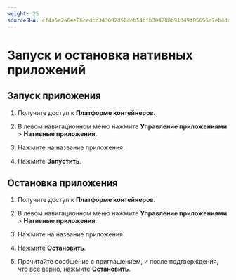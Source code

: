 ```yaml
---
weight: 25
sourceSHA: cf4a5a2a6ee86cedcc343082d58deb54bfb304208b91349f85656c7eb4d64ef6
---
```


# Запуск и остановка нативных приложений

## Запуск приложения

1. Получите доступ к **Платформе контейнеров**.

2. В левом навигационном меню нажмите **Управление приложениями** > **Нативные приложения**.

3. Нажмите на название приложения.

4. Нажмите **Запустить**.

## Остановка приложения

1. Получите доступ к **Платформе контейнеров**.

2. В левом навигационном меню нажмите **Управление приложениями** > **Нативные приложения**.

3. Нажмите на название приложения.

4. Нажмите **Остановить**.

5. Прочитайте сообщение с приглашением, и после подтверждения, что все верно, нажмите **Остановить**.
